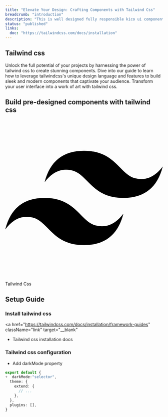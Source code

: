 ```yaml
---
title: "Elevate Your Design: Crafting Components with Tailwind Css"
breadcrumb: "introduction"
description: "This is well designed fully responsible kico ui components using tailwind css. Just copy code and paste in your app."
status: "published"
links:
  doc: "https://tailwindcss.com/docs/installation"
---
```


## Tailwind css

<span className="text-muted-foreground text-sm mt-4 inline-block">
  Unlock the full potential of your projects by harnessing the power of tailwind
  css to create stunning components. Dive into our guide to learn how to
  leverage tailwindcss's unique design language and features to build sleek and
  modern components that captivate your audience. Transform your user interface
  into a work of art with tailwind css.
</span>

## Build pre-designed components with tailwind css

<LinkedCard href="/components/tailwindcss/sign-up" className="mt-4">
  <svg
    viewBox="0 -51 256 256"
    version="1.1"
    xmlns="http://www.w3.org/2000/svg"
    xmlnsXlink="http://www.w3.org/1999/xlink"
    preserveAspectRatio="xMidYMid"
    className="size-10"
  >
    <defs>
      <linearGradient
        x1="-2.77777778%"
        y1="32%"
        x2="100%"
        y2="67.5555556%"
        id="linearGradient-1"
      >
        <stop stopColor="#2298BD" offset="0%"></stop>
        <stop stopColor="#0ED7B5" offset="100%"></stop>
      </linearGradient>
    </defs>
    <g>
      <path
        d="M128,-1.0658141e-14 C93.8666667,-1.0658141e-14 72.5333333,17.0666667 64,51.2 C76.8,34.1333333 91.7333333,27.7333333 108.8,32 C118.537481,34.4343704 125.497363,41.4985481 133.201067,49.3184 C145.750756,62.0567704 160.275437,76.8 192,76.8 C226.133333,76.8 247.466667,59.7333333 256,25.6 C243.2,42.6666667 228.266667,49.0666667 211.2,44.8 C201.462519,42.3656296 194.502637,35.3014519 186.798933,27.4816 C174.249244,14.7432296 159.724563,-1.0658141e-14 128,-1.0658141e-14 Z M64,76.8 C29.8666667,76.8 8.53333333,93.8666667 0,128 C12.8,110.933333 27.7333333,104.533333 44.8,108.8 C54.5374815,111.23437 61.497363,118.298548 69.2010667,126.1184 C81.7507556,138.85677 96.275437,153.6 128,153.6 C162.133333,153.6 183.466667,136.533333 192,102.4 C179.2,119.466667 164.266667,125.866667 147.2,121.6 C137.462519,119.16563 130.502637,112.101452 122.798933,104.2816 C110.249244,91.5432296 95.724563,76.8 64,76.8 Z"
        fill="url(#linearGradient-1)"
      ></path>
    </g>
  </svg>
  <p className="font-medium mt-2">Tailwind Css</p>
</LinkedCard>

## Setup Guide

### Install tailwind css

<a
  href="https://tailwindcss.com/docs/installation/framework-guides"
  className="link"
  target="__blank"
>
  * Tailwind css installation docs
</a>

### Tailwind css configuration

- Add darkMode property

```ts title="tailwind.config.{ts, js}" {2}
export default {
+  darkMode:"selector",
  theme: {
    extend: {
      // ...
    },
  },
  plugins: [],
}
```
